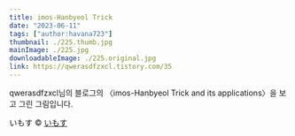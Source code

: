 ```yaml
---
title: imos-Hanbyeol Trick
date: "2023-06-11"
tags: ["author:havana723"]
thumbnail: ./225.thumb.jpg
mainImage: ./225.jpg
downloadableImage: ./225.original.jpg
link: https://qwerasdfzxcl.tistory.com/35
---
```


qwerasdfzxcl님의 블로그의 〈imos-Hanbyeol Trick and its applications〉을 보고 그린 그림입니다.

いもす &copy; [いもす](https://twitter.com/imos)
